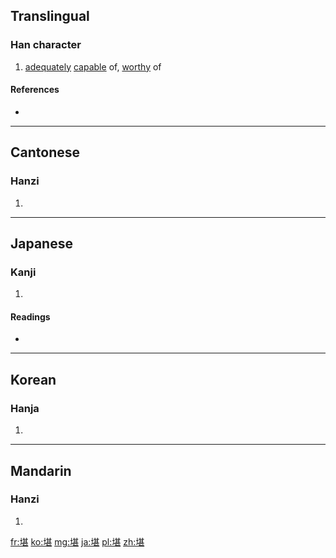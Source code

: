 ==Translingual==

===Han character===
{{Han char|rn=32|rad=土|as=09|sn=12|four=4411<sub>1</sub>|canj=土廿一女 (GTMV)}}

# [[adequate|adequately]] [[capable]] of, [[worthy]] of

====References====
* {{Han ref|kx=0233.270|dkj=05266|dj=0471.040|hdz=10460.010|uh=582A|ud=22570|bh=B3F4|bd=46068}}

----

==Cantonese==

===Hanzi===
{{yue-hanzi|jyut=|y=ham1}}

# {{defn|Cantonese|sort=土09}}

----

==Japanese==

===Kanji===
{{ja-kanji|grade=c|rs=土09}}

# {{defn|Japanese|sort=土09}}

====Readings====
* {{ja-readings|on=[[かん]] (kan), [[たん]] (tan)|kun=[[たえる]] (taeru)}}

----

==Korean==

===Hanja===
{{ko-hanja|hangeul=감|rv=gam|mr=kam}}

# {{defn|Korean|sort=土09}}

----

==Mandarin==

===Hanzi===
{{cmn-hanzi|pin=[[kān]] ([[kan1]])|wg=k'an<sup>1</sup>}}

# {{defn|Mandarin|sort=土09}}

[[fr:堪]]
[[ko:堪]]
[[mg:堪]]
[[ja:堪]]
[[pl:堪]]
[[zh:堪]]